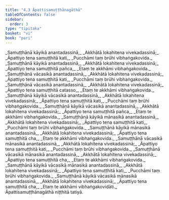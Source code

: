 ```yaml
---
title: "4.3 Āpattisamuṭṭhānagāthā"
tableOfContents: false
sidebar:
  order: 3
type: "tipitaka"
basket: "vi"
book: "pari"
---
```



<DynamicBreadcrumb />

<Division number="283" book="pari" bookNo="5" page="175">

<Paragraph number="1202" type="verses" book="pari">
_Samuṭṭhānā kāyikā anantadassinā,_  
_Akkhātā lokahitena vivekadassinā;_  
_Āpattiyo tena samuṭṭhitā kati,_  
_Pucchāmi taṃ brūhi vibhaṅgakovida._  

</Paragraph>

<Paragraph number="1203" type="verses" book="pari">
_Samuṭṭhānā kāyikā anantadassinā,_  
_Akkhātā lokahitena vivekadassinā;_  
_Āpattiyo tena samuṭṭhitā pañca,_  
_Etaṃ te akkhāmi vibhaṅgakovida._  

</Paragraph>

<Paragraph number="1204" type="verses" book="pari">
_Samuṭṭhānā vācasikā anantadassinā,_  
_Akkhātā lokahitena vivekadassinā;_  
_Āpattiyo tena samuṭṭhitā kati,_  
_Pucchāmi taṃ brūhi vibhaṅgakovida._  

</Paragraph>

<Paragraph number="1205" type="verses" book="pari">
_Samuṭṭhānā vācasikā anantadassinā,_  
_Akkhātā lokahitena vivekadassinā;_  
_Āpattiyo tena samuṭṭhitā catasso,_  
_Etaṃ te akkhāmi vibhaṅgakovida._  

</Paragraph>

<Paragraph number="1206" type="verses" book="pari">
_Samuṭṭhānā kāyikā vācasikā anantadassinā,_  
_Akkhātā lokahitena vivekadassinā;_  
_Āpattiyo tena samuṭṭhitā kati,_  
_Pucchāmi taṃ brūhi vibhaṅgakovida._  

</Paragraph>

<Paragraph number="1207" type="verses" book="pari">
_Samuṭṭhānā kāyikā vācasikā anantadassinā,_  
_Akkhātā lokahitena vivekadassinā;_  
_Āpattiyo tena samuṭṭhitā pañca,_  
_Etaṃ te akkhāmi vibhaṅgakovida._  

</Paragraph>

<Paragraph number="1208" type="verses" book="pari">
_Samuṭṭhānā kāyikā mānasikā anantadassinā,_  
_Akkhātā lokahitena vivekadassinā;_  
_Āpattiyo tena samuṭṭhitā kati,_  
_Pucchāmi taṃ brūhi vibhaṅgakovida._  

</Paragraph>

<Paragraph number="1209" type="verses" book="pari">
_Samuṭṭhānā kāyikā mānasikā anantadassinā,_  
_Akkhātā lokahitena vivekadassinā;_  
_Āpattiyo tena samuṭṭhitā cha,_  
_Etaṃ te akkhāmi vibhaṅgakovida._  

</Paragraph>

<Paragraph number="1210" type="verses" book="pari">
_Samuṭṭhānā vācasikā mānasikā anantadassinā,_  
_Akkhātā lokahitena vivekadassinā;_  
_Āpattiyo tena samuṭṭhitā kati,_  
_Pucchāmi taṃ brūhi vibhaṅgakovida._  

</Paragraph>

<Paragraph number="1211" type="verses" book="pari">
_Samuṭṭhānā vācasikā mānasikā anantadassinā,_  
_Akkhātā lokahitena vivekadassinā;_  
_Āpattiyo tena samuṭṭhitā cha,_  
_Etaṃ te akkhāmi vibhaṅgakovida._  

</Paragraph>

<Paragraph number="1212" type="verses" book="pari">
_Samuṭṭhānā kāyikā vācasikā mānasikā anantadassinā,_  
_Akkhātā lokahitena vivekadassinā;_  
_Āpattiyo tena samuṭṭhitā kati,_  
_Pucchāmi taṃ brūhi vibhaṅgakovida._  

</Paragraph>

<Paragraph number="1213" type="verses" book="pari">
_Samuṭṭhānā kāyikā vācasikā mānasikā anantadassinā,_  
_Akkhātā lokahitena vivekadassinā;_  
_Āpattiyo tena samuṭṭhitā cha,_  
_Etaṃ te akkhāmi vibhaṅgakovidāti._  


</Paragraph>
</Division>

<Paragraph number="1214" type="center" book="pari">
Āpattisamuṭṭhānagāthā niṭṭhitā tatiyā.
</Paragraph>